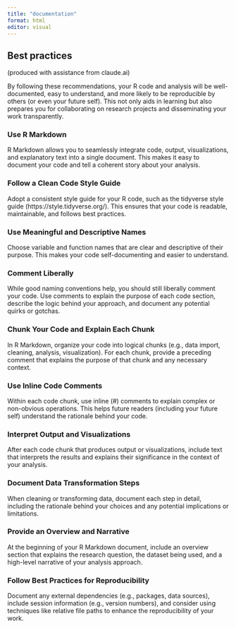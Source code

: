 ```yaml
---
title: "documentation"
format: html
editor: visual
---
```


## Best practices

(produced with assistance from claude.ai)

By following these recommendations, your R code and analysis will be well-documented, easy to understand, and more likely to be reproducible by others (or even your future self). This not only aids in learning but also prepares you for collaborating on research projects and disseminating your work transparently.

### Use R Markdown

R Markdown allows you to seamlessly integrate code, output, visualizations, and explanatory text into a single document. This makes it easy to document your code and tell a coherent story about your analysis.

### Follow a Clean Code Style Guide

Adopt a consistent style guide for your R code, such as the tidyverse style guide (https://style.tidyverse.org/). This ensures that your code is readable, maintainable, and follows best practices.

### Use Meaningful and Descriptive Names

Choose variable and function names that are clear and descriptive of their purpose. This makes your code self-documenting and easier to understand.

### Comment Liberally

While good naming conventions help, you should still liberally comment your code. Use comments to explain the purpose of each code section, describe the logic behind your approach, and document any potential quirks or gotchas.

### Chunk Your Code and Explain Each Chunk

In R Markdown, organize your code into logical chunks (e.g., data import, cleaning, analysis, visualization). For each chunk, provide a preceding comment that explains the purpose of that chunk and any necessary context.

### Use Inline Code Comments

Within each code chunk, use inline (#) comments to explain complex or non-obvious operations. This helps future readers (including your future self) understand the rationale behind your code.

### Interpret Output and Visualizations

After each code chunk that produces output or visualizations, include text that interprets the results and explains their significance in the context of your analysis.

### Document Data Transformation Steps

When cleaning or transforming data, document each step in detail, including the rationale behind your choices and any potential implications or limitations.

### Provide an Overview and Narrative

At the beginning of your R Markdown document, include an overview section that explains the research question, the dataset being used, and a high-level narrative of your analysis approach.

### Follow Best Practices for Reproducibility

Document any external dependencies (e.g., packages, data sources), include session information (e.g., version numbers), and consider using techniques like relative file paths to enhance the reproducibility of your work.
